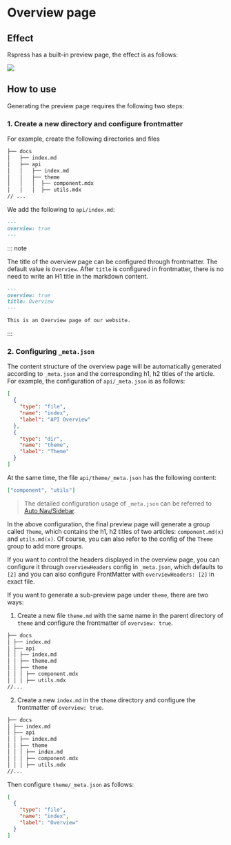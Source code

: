 # Overview page

## Effect

Rspress has a built-in preview page, the effect is as follows:

<img src="https://lf3-static.bytednsdoc.com/obj/eden-cn/uhbfnupenuhf/rspress/rspress-api-overview.png" />

## How to use

Generating the preview page requires the following two steps:

### 1. Create a new directory and configure frontmatter

For example, create the following directories and files

```bash
├── docs
│   ├── index.md
│   ├── api
│   │   ├── index.md
│   │   ├── theme
│   │   │  ├── component.mdx
│   │   │  ├── utils.mdx
// ...
```

We add the following to `api/index.md`:

```md
---
overview: true
---
```

::: note

The title of the overview page can be configured through frontmatter. The default value is `Overview`. After `title` is configured in frontmatter, there is no need to write an H1 title in the markdown content.

```md
---
overview: true
title: Overview
---

This is an Overview page of our website.
```

:::

### 2. Configuring `_meta.json`

The content structure of the overview page will be automatically generated according to `_meta.json` and the corresponding h1, h2 titles of the article. For example, the configuration of `api/_meta.json` is as follows:

```json
[
  {
    "type": "file",
    "name": "index",
    "label": "API Overview"
  },
  {
    "type": "dir",
    "name": "theme",
    "label": "Theme"
  }
]
```

At the same time, the file `api/theme/_meta.json` has the following content:

```json
["component", "utils"]
```

> The detailed configuration usage of `_meta.json` can be referred to [Auto Nav/Sidebar](/guide/basic/auto-nav-sidebar).

In the above configuration, the final preview page will generate a group called `Theme`, which contains the h1, h2 titles of two articles: `component.md(x)` and `utils.md(x)`. Of course, you can also refer to the config of the `Theme` group to add more groups.

If you want to control the headers displayed in the overview page, you can configure it through `overviewHeaders` config in `_meta.json`, which defaults to `[2]` and you can also configure FrontMatter with `overviewHeaders: [2]` in exact file.

If you want to generate a sub-preview page under `theme`, there are two ways:

1. Create a new file `theme.md` with the same name in the parent directory of `theme` and configure the frontmatter of `overview: true`.

```bash
├── docs
│ ├── index.md
│ ├── api
│ │ ├── index.md
│ │ ├── theme.md
│ │ ├── theme
│ │ │ ├── component.mdx
│ │ │ ├── utils.mdx
//...
```

2. Create a new `index.md` in the `theme` directory and configure the frontmatter of `overview: true`.

```bash
├── docs
│ ├── index.md
│ ├── api
│ │ ├── index.md
│ │ ├── theme
│ │ │ ├── index.md
│ │ │ ├── component.mdx
│ │ │ ├── utils.mdx
//...
```

Then configure `theme/_meta.json` as follows:

```json
[
  {
    "type": "file",
    "name": "index",
    "label": "Overview"
  }
]
```
